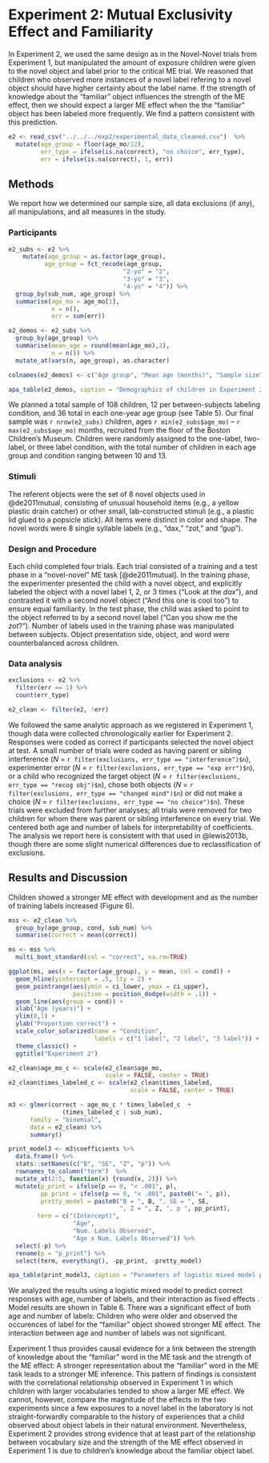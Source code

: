 
# Experiment 2: Mutual Exclusivity Effect and Familiarity

In Experiment 2, we used the same design as in the Novel-Novel trials from Experiment 1, but manipulated the amount of  exposure children were given to the novel object and label prior to the critical ME trial. We reasoned that children who observed more instances of a novel label refering to a novel object should have higher certainty about the label name. If the strength of  knowledge about the "familiar" object influences the strength of the ME effect, then we should expect a larger ME effect when the the "familiar" object has been labeled more frequently. We find a pattern consistent with this prediction. 

```r
e2 <- read_csv("../../../exp2/experimental_data_cleaned.csv")  %>%
  mutate(age_group = floor(age_mo/12),
         err_type = ifelse(is.na(correct), "no choice", err_type), 
         err = ifelse(is.na(correct), 1, err))
```

## Methods

We report how we determined our sample size, all data exclusions (if any), all manipulations, and all measures in the study. <!-- 21-word solution (Simmons, Nelson & Simonsohn, 2012; retrieved from http://ssrn.com/abstract=2160588) -->

### Participants

```r
e2_subs <- e2 %>%
    mutate(age_group = as.factor(age_group),
          age_group = fct_recode(age_group,
                                "2-yo" = "2",
                                "3-yo" = "3",
                                "4-yo" = "4")) %>%
  group_by(sub_num, age_group) %>%
  summarise(age_mo = age_mo[1], 
            n = n(), 
            err = sum(err)) 

e2_demos <- e2_subs %>%
  group_by(age_group) %>%
  summarise(mean_age = round(mean(age_mo),2), 
            n = n()) %>%
  mutate_at(vars(n, age_group), as.character)

colnames(e2_demos) <- c("Age group", "Mean age (months)", "Sample size")
```

```r
apa_table(e2_demos, caption = "Demographics of children in Experiment 2.")
```

We planned a total sample of 108 children, 12 per between-subjects labeling condition, and 36 total in each one-year age group (see Table 5). Our final sample was `r nrow(e2_subs)` children, ages `r min(e2_subs$age_mo)` -- `r max(e2_subs$age_mo)` months, recruited from the floor of the Boston Children's Museum. Children were randomly assigned to the one-label, two-label, or three label condition, with the total number of children in each age group and condition ranging between 10 and 13.  

### Stimuli

The referent objects were the set of 8 novel objects used in @de2011mutual, consisting of unusual household items (e.g., a yellow plastic drain catcher) or other small, lab-constructed stimuli (e.g., a plastic lid glued to a popsicle stick). All items were distinct in color and shape. The novel words were 8 single syllable  labels (e.g., "dax," "zot," and "gup").

### Design and Procedure

Each child completed four trials. Each trial consisted of a training and a test phase in a "novel-novel" ME task [@de2011mutual]. In the training phase, the experimenter presented the child with a novel object, and explicitly labeled the object with a novel label 1, 2, or 3 times ("Look at the *dax*"), and contrasted it with a second novel object ("And this one is cool too") to ensure equal familiarity. In the test phase, the child was asked to point to the object referred to by a second novel label ("Can you show me the *zot*?"). Number of labels used in the training phase was manipulated between subjects. Object presentation side, object, and word were counterbalanced across children. 

### Data analysis

```r
exclusions <- e2 %>%
  filter(err == 1) %>%
  count(err_type) 

e2_clean <- filter(e2, !err)
```


We followed the same analytic approach as we registered in Experiment 1, though data were collected chronologically earlier for Experiment 2. Responses were coded as correct if participants selected the novel object at test. A small number of trials were coded as having parent or sibling interference (*N* = `r filter(exclusions, err_type == "interference")$n`), experimenter error (*N* = `r filter(exclusions, err_type == "exp err")$n`), or a child who recognized the target object (*N* = `r filter(exclusions, err_type == "recog obj")$n`), chose both objects (*N* = `r filter(exclusions, err_type == "changed mind")$n`) or did not make a choice (*N* = `r filter(exclusions, err_type == "no choice")$n`). These trials were excluded from further analyses; all trials were removed for two children for whom there was parent or sibling interference on every trial. We centered both age and number of labels for interpretability of coefficients.  The analysis we report here is consistent with that used in @lewis2013b, though there are some slight numerical differences due to reclassification of exclusions. 

## Results and Discussion

Children showed a stronger ME effect with development and as the number of training labels increased (Figure 6).

```r
mss <- e2_clean %>%
  group_by(age_group, cond, sub_num) %>%
  summarise(correct = mean(correct)) 

ms <- mss %>%
  multi_boot_standard(col = "correct", na.rm=TRUE)

ggplot(ms, aes(x = factor(age_group), y = mean, col = cond)) + 
  geom_hline(yintercept = .5, lty = 2) + 
  geom_pointrange(aes(ymin = ci_lower, ymax = ci_upper), 
                  position = position_dodge(width = .1)) + 
  geom_line(aes(group = cond)) +
  xlab("Age (years)") + 
  ylim(0,1) + 
  ylab("Proportion correct") + 
  scale_color_solarized(name = "Condition", 
                        labels = c("1 label", "2 label", "3 label")) + 
  theme_classic() +
  ggtitle("Experiment 2")

```

```r
e2_clean$age_mo_c <- scale(e2_clean$age_mo, 
                           scale = FALSE, center = TRUE)
e2_clean$times_labeled_c <- scale(e2_clean$times_labeled, 
                                  scale = FALSE, center = TRUE)

m3 <- glmer(correct ~ age_mo_c * times_labeled_c  + 
               (times_labeled_c | sub_num), 
      family = "binomial", 
      data = e2_clean) %>%
      summary()

print_model3 <- m3$coefficients %>%
  data.frame() %>%
  stats::setNames(c("B", "SE", "Z", "p")) %>%
  rownames_to_column("term")  %>%
  mutate_at(2:5, function(x) {round(x, 2)}) %>%
  mutate(p_print = ifelse(p == 0, "< .001", p),
         pp_print = ifelse(p == 0, "< .001", paste0("= ", p)),
         pretty_model = paste0("B = ", B, ", SE = ", SE, 
                               ", Z = ", Z, ", p ", pp_print),
        term = c("(Intercept)",
                  "Age",
                  "Num. Labels Observed",
                  "Age x Num. Labels Observed")) %>%
  select(-p) %>%
  rename(p = "p_print") %>%
  select(term, everything(), -pp_print, -pretty_model)
```

```r
apa_table(print_model3, caption = "Parameters of logistic mixed model predicting accuracy on ME trials as a function of age (months) and number of times the child observed a label for the familiar object.")

```

We analyzed the results using a logistic mixed model to predict correct responses with age, number of labels, and their interaction as fixed effects \footnote{The model specification was as follows:  \texttt{accuracy  $\sim$ times.labeled $*$ age  + (times.labeled~\textbar~subject.id).}}. Model results are shown in Table 6. There was a significant effect of both age and number of labels: Children who were older and observed the occurences of label for the "familiar" object showed stronger ME effect. The interaction between age and number of labels was not significant.

Experiment 1 thus provides causal evidence for a link between the strength of knowledge about the "familiar" word in the ME task and the strength of the ME effect: A stronger representation about the "familiar" word in the ME task leads to a stronger ME inference. This pattern of findings is consistent with the correlational relationship observed in Experiment 1 in which children with larger vocabularies tended to show a larger ME effect. We cannot, however, compare the magnitude of the effects in the two experiments since a few exposures to a novel label in the laboratory is not straight-forwardly comparable to the history of experiences that a child observed about object labels in their natural environment. Nevertheless, Experiment 2 provides strong evidence that at least part of the relationship between vocabulary size and the strength of the ME effect observed in Experiment 1 is due to children's knowledge about  the familiar object label.
